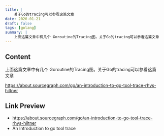 ```yaml
---
title: |
    关于Go的tracing可以参看这篇文章
date: 2020-01-21
draft: false
tags: [golang]
summary: |
    上面这篇文章中有几个 Goroutine的Tracing图。关于Go的tracing可以参看这篇文章 https://about.sourcegraph.com/go/an-introduction-to-go-tool-trace-rhys-hiltner
---
```


## Content

上面这篇文章中有几个 Goroutine的Tracing图。关于Go的tracing可以参看这篇文章

https://about.sourcegraph.com/go/an-introduction-to-go-tool-trace-rhys-hiltner


## Link Preview

- https://about.sourcegraph.com/go/an-introduction-to-go-tool-trace-rhys-hiltner
- An Introduction to go tool trace
